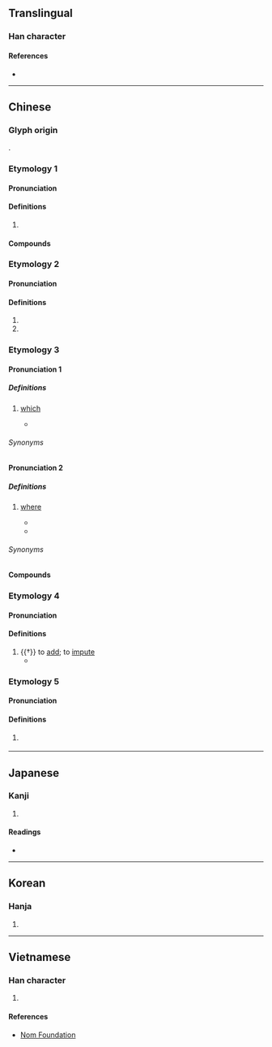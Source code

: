 {{character info/new}}
==Translingual==

===Han character===
{{Han char|rn=9|rad=人|as=05|sn=7|four=23211|canj=OJP|ids=⿰亻它}}

====References====
* {{Han ref|kx=0098.170|dkj=00513|dj=0208.070|hdz=10139.030|uh=4F57|ud=20311|bh=A6EF|bd=42735}}

----

==Chinese==

===Glyph origin===
{{Han etyl}}
{{Han compound|人|它|ls=psc|c1=s|c2=p|t1=human}}.

===Etymology 1===
{{zh-forms}}

====Pronunciation====
{{zh-pron
|m=tuó
|c=to4
|mn=tô
|mc=1
|oc=n,2
|cat=v
}}

====Definitions====
{{zh-hanzi}}

# {{zh-alt-form|馱|to [[carry]] on one's [[back]]}}

====Compounds====
{{zh-der|佗佗|磨佗子|華佗再世}}

===Etymology 2===
{{zh-forms}}

====Pronunciation====
{{zh-pron
|m=tuō,tā
|c=to1,taa1
|mc=2
|oc=1
|ma=
|cat=pron,pn
}}

====Definitions====
{{zh-hanzi}}

# {{zh-alt-form|他}}
# {{surname|lang=zh}}

===Etymology 3===
{{zh-forms|alt=倒,叨,叼,搭}}

====Pronunciation 1====
{{zh-pron
|mn=xm,qz,tw:tó/zz:tah/twv:tá
|cat=det
}}

=====Definitions=====
{{zh-hanzi}}

# {{lb|zh|Hokkien}} [[which]]
#* {{zh-x|來 問 家己\自{ka}己{tī}，猶\還{iáu} 欠 佗{tó} 一 項|I ask myself, '''which''' am I still missing?|TW|ref='''2016''', {{w2|zh|黃妃}} ({{w|Huang Fei}}) (lyricist {{lang|zh|謝誌豪}}), [https://www.youtube.com/watch?v=gbBLznjfvGk {{lang|zh|囍}}]}}

======Synonyms======
{{zh-dial|哪}}

====Pronunciation 2====
{{zh-pron
|mn=xm,qz:tó/zz,twv:tah/tw:toh/km:tio̍h
|cat=pn
}}

=====Definitions=====
{{zh-hanzi}}

# {{lb|zh|Hokkien}} [[where]]
#* {{zh-x|參 着{tio̍h} 咖啡 過{kòe} 喉 燒，毋\不{m̄} 知 你 到{tàu}底 佇\置{tī} 佗{toh}||TW|ref='''2011''', {{w2|zh|蕭煌奇}} ({{w|Ricky Hsiao}}), [https://www.youtube.com/watch?v=C5DN8bBsI5M {{lang|zh|你置佗}}]}}
#* {{zh-x|夢 對 '''佗{toh}''' 飛，未來 佗{tó}位 找{chhōe}||TW|ref='''2016''', {{w2|zh|黃妃}} ({{w|Huang Fei}}) (lyricist {{w2|zh|方文良}} [Neil Fang]), [https://www.youtube.com/watch?v=bBEPx4BTXcA {{lang|zh|雙生花}}]}}

======Synonyms======
{{zh-dial|哪裡}}

====Compounds====
{{zh-der|佗位|佗落}}

===Etymology 4===
{{zh-forms}}

====Pronunciation====
{{zh-pron
|m=tuò
|cat=v
}}

====Definitions====
{{zh-hanzi}}

# {{†}} to [[add]]; to [[impute]]
#* {{zh-x|舍{Shě} 彼 有 罪，予{yú} 之 佗{tuò} 矣。|He lets alone the guilty,<br>And '''imputes''' guilt to me.|ref=Shijing}}

===Etymology 5===
{{zh-forms|alt=迤}}

====Pronunciation====
{{zh-pron
|m=yí
|cat=a
}}

====Definitions====
{{zh-hanzi}}

# {{zh-only|委佗|dot=,}} {{zh-alt-form|委蛇|nocap=1}}

----

==Japanese==

===Kanji===
{{ja-kanji|grade=|rs=人05}}

# {{defn|lang=ja|sort=人05}}

====Readings====
* {{ja-readings|on=[[た]] (ta)|kun=[[ほか]] (hoka), [[わびる]] (wabiru)}}

----

==Korean==

===Hanja===
{{ko-hanja|hangeul=타|rv=ta|mr=t'a}}

# {{defn|lang=ko|sort=人05}}

----

==Vietnamese==

===Han character===
{{vi-hantu|[[đà]]|rs=人05}}

# {{defn|lang=vi|sort=人05}}

====References====
* [http://nomfoundation.org/common/nom_details.php?codepoint=4f57 Nom Foundation]